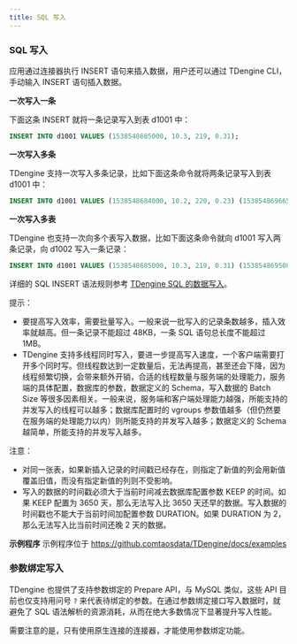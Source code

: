 ```yaml
---
title: SQL 写入
---
```


### SQL 写入

应用通过连接器执行 INSERT 语句来插入数据，用户还可以通过 TDengine CLI，手动输入 INSERT 语句插入数据。

**一次写入一条**

下面这条 INSERT 就将一条记录写入到表 d1001 中：

```sql
INSERT INTO d1001 VALUES (1538548685000, 10.3, 219, 0.31);
```

**一次写入多条**

TDengine 支持一次写入多条记录，比如下面这条命令就将两条记录写入到表 d1001 中：

```sql
INSERT INTO d1001 VALUES (1538548684000, 10.2, 220, 0.23) (1538548696650, 10.3, 218, 0.25);
```

**一次写入多表**

TDengine 也支持一次向多个表写入数据，比如下面这条命令就向 d1001 写入两条记录，向 d1002 写入一条记录：

```sql
INSERT INTO d1001 VALUES (1538548685000, 10.3, 219, 0.31) (1538548695000, 12.6, 218, 0.33) d1002 VALUES (1538548696800, 12.3, 221, 0.31);
```

详细的 SQL INSERT 语法规则参考 [TDengine SQL 的数据写入](/taos-sql/insert)。

提示：
- 要提高写入效率，需要批量写入。一般来说一批写入的记录条数越多，插入效率就越高。但一条记录不能超过 48KB，一条 SQL 语句总长度不能超过 1MB。
- TDengine 支持多线程同时写入，要进一步提高写入速度，一个客户端需要打开多个同时写。但线程数达到一定数量后，无法再提高，甚至还会下降，因为线程频繁切换，会带来额外开销，合适的线程数量与服务端的处理能力，服务端的具体配置，数据库的参数，数据定义的 Schema，写入数据的 Batch Size 等很多因素相关。一般来说，服务端和客户端处理能力越强，所能支持的并发写入的线程可以越多；数据库配置时的 vgroups 参数值越多（但仍然要在服务端的处理能力以内）则所能支持的并发写入越多；数据定义的 Schema 越简单，所能支持的并发写入越多。

注意：
- 对同一张表，如果新插入记录的时间戳已经存在，则指定了新值的列会用新值覆盖旧值，而没有指定新值的列则不受影响。
- 写入的数据的时间戳必须大于当前时间减去数据库配置参数 KEEP 的时间。如果 KEEP 配置为 3650 天，那么无法写入比 3650 天还早的数据。写入数据的时间戳也不能大于当前时间加配置参数 DURATION。如果 DURATION 为 2，那么无法写入比当前时间还晚 2 天的数据。


**示例程序**
示例程序位于 https://github.comtaosdata/TDengine/docs/examples

### 参数绑定写入

TDengine 也提供了支持参数绑定的 Prepare API，与 MySQL 类似，这些 API 目前也仅支持用问号 `?` 来代表待绑定的参数。在通过参数绑定接口写入数据时，就避免了 SQL 语法解析的资源消耗，从而在绝大多数情况下显著提升写入性能。

需要注意的是，只有使用原生连接的连接器，才能使用参数绑定功能。
